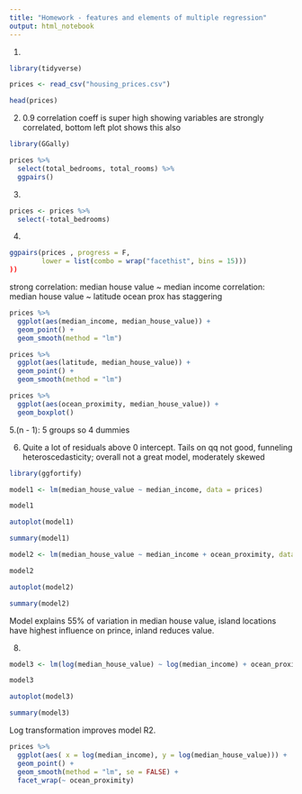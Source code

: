 ```yaml
---
title: "Homework - features and elements of multiple regression"
output: html_notebook
---
```


1.
```r
library(tidyverse)

prices <- read_csv("housing_prices.csv")

head(prices)
```

2. 0.9 correlation coeff is super high showing variables are strongly correlated, bottom left plot shows this also
```r
library(GGally)

prices %>% 
  select(total_bedrooms, total_rooms) %>% 
  ggpairs()

```

3.
```r
prices <- prices %>% 
  select(-total_bedrooms)
```

4.
```r
ggpairs(prices , progress = F,
        lower = list(combo = wrap("facethist", bins = 15)))
))
```
strong correlation: median house value ~ median income
correlation: median house value ~ latitude
ocean prox has staggering

```r
prices %>% 
  ggplot(aes(median_income, median_house_value)) +
  geom_point() +
  geom_smooth(method = "lm")
```

```r
prices %>% 
  ggplot(aes(latitude, median_house_value)) +
  geom_point() +
  geom_smooth(method = "lm")
```

```r
prices %>% 
  ggplot(aes(ocean_proximity, median_house_value)) +
  geom_boxplot()
```

5.(n - 1): 5 groups so 4 dummies

6. Quite a lot of residuals above 0 intercept. Tails on qq not good, funneling heteroscedasticity; 
overall not a great model, moderately skewed
```r
library(ggfortify)

model1 <- lm(median_house_value ~ median_income, data = prices)

model1

autoplot(model1)
```
```r
summary(model1)
```
```r
model2 <- lm(median_house_value ~ median_income + ocean_proximity, data = prices)

model2

autoplot(model2)
```
```r
summary(model2)
```
Model explains 55% of variation in median house value, island locations have
highest influence on prince, inland reduces value. 

8.
```r
model3 <- lm(log(median_house_value) ~ log(median_income) + ocean_proximity, data = prices)

model3

autoplot(model3)

summary(model3)
```
Log transformation improves model R2. 


```r
prices %>% 
  ggplot(aes( x = log(median_income), y = log(median_house_value))) +
  geom_point() +
  geom_smooth(method = "lm", se = FALSE) +
  facet_wrap(~ ocean_proximity)
```

